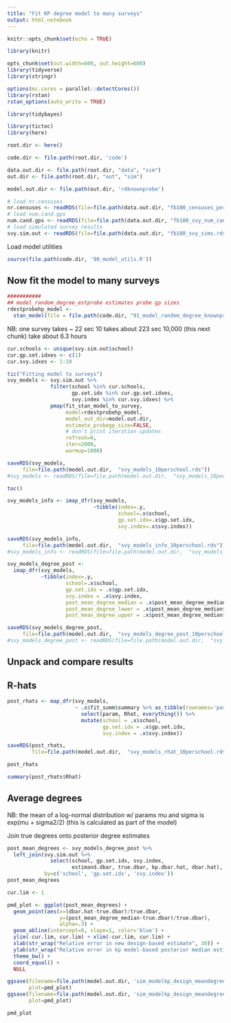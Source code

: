 ```yaml
---
title: "Fit KP degree model to many surveys"
output: html_notebook
---
```



```r
knitr::opts_chunk$set(echo = TRUE)
```

```r
library(knitr)

opts_chunk$set(out.width=600, out.height=600)
library(tidyverse)
library(stringr)

options(mc.cores = parallel::detectCores())
library(rstan)
rstan_options(auto_write = TRUE)

library(tidybayes)

library(tictoc)
library(here)
```

```r
root.dir <- here()

code.dir <- file.path(root.dir, 'code')

data.out.dir <- file.path(root.dir, "data", "sim")
out.dir <- file.path(root.dir, "out", "sim")

model.out.dir <- file.path(out.dir, 'rdknownprobe')
```

```r
# load nr.censuses
nr.censuses <- readRDS(file=file.path(data.out.dir, "fb100_censuses_perfect.rds"))
# load num.cand.gps
num.cand.gps <- readRDS(file=file.path(data.out.dir, "fb100_svy_num_cand_gps.rds"))
# load simulated survey results
svy.sim.out <- readRDS(file=file.path(data.out.dir, "fb100_svy_sims.rds"))
```

Load model utilities

```r
source(file.path(code.dir, '90_model_utils.R'))
```


## Now fit the model to many surveys

```r
###########
## model_random_degree_estprobe estimates probe gp sizes
rdestprobehp_model <- 
  stan_model(file = file.path(code.dir, "91_model_random_degree_knownprobe_hidden.stan"))
```

NB: one survey takes ~ 22 sec
10 takes about 223 sec
10,000 (this next chunk) take about 6.3 hours

```r
cur.schools <- unique(svy.sim.out$school)
cur.gp.set.idxes <- c(1)
cur.svy.idxes <- 1:10

tic("Fitting model to surveys")
svy_models <- svy.sim.out %>%
              filter(school %in% cur.schools,
                     gp.set.idx %in% cur.gp.set.idxes,
                     svy.index %in% cur.svy.idxes) %>%
              pmap(fit_stan_model_to_survey, 
                   model=rdestprobehp_model,
                   model_out_dir=model.out.dir,
                   estimate_probegp_size=FALSE,
                   # don't print iteration updates
                   refresh=0,
                   iter=2000,
                   warmup=1000)

saveRDS(svy_models,
     file=file.path(model.out.dir,  "svy_models_10perschool.rds"))
#svy_models <- readRDS(file=file.path(model.out.dir,  "svy_models_10perschool.rds"))

toc()
```


```r
svy_models_info <- imap_dfr(svy_models,
                            ~tibble(index=.y,
                                    school=.x$school,
                                    gp.set.idx=.x$gp.set.idx,
                                    svy.index=.x$svy.index))

saveRDS(svy_models_info,
     file=file.path(model.out.dir,  "svy_models_info_10perschool.rds"))
#svy_models_info <- readRDS(file=file.path(model.out.dir,  "svy_models_info_10perschool.rds"))

```

```r
svy_models_degree_post <- 
  imap_dfr(svy_models,
           ~tibble(index=.y,
                   school=.x$school,
                   gp.set.idx = .x$gp.set.idx,
                   svy.index = .x$svy.index,
                   post_mean_degree_median = .x$post_mean_degree_median$mean_degree,
                   post_mean_degree_lower = .x$post_mean_degree_median$.lower,
                   post_mean_degree_upper = .x$post_mean_degree_median$.upper))

saveRDS(svy_models_degree_post,
     file=file.path(model.out.dir,  "svy_models_degree_post_10perschool.rds"))
#svy_models_degree_post <- readRDS(file=file.path(model.out.dir,  "svy_models_degree_post_10perschool.rds"))

```


## Unpack and compare results

R-hats
------

```r
post_rhats <- map_dfr(svy_models,
                      ~ .x$fit_summ$summary %>% as_tibble(rownames='param') %>%
                        select(param, Rhat, everything()) %>%
                        mutate(school = .x$school,
                               gp.set.idx = .x$gp.set.idx,
                               svy.index = .x$svy.index))

saveRDS(post_rhats,
        file=file.path(model.out.dir,  "svy_models_rhat_10perschool.rds"))

post_rhats
```

```r
summary(post_rhats$Rhat)
```


Average degrees
---------------

NB: the mean of a log-normal distribution w/ params mu and sigma
    is exp(mu + sigma2/2)
    (this is calculated as part of the model)

Join true degrees onto posterior degree estimates

```r
post_mean_degrees <- svy_models_degree_post %>%
  left_join(svy.sim.out %>%
              select(school, gp.set.idx, svy.index,
                     estimand.dbar, true.dbar, kp.dbar.hat, dbar.hat),
            by=c('school', 'gp.set.idx', 'svy.index')) 
post_mean_degrees
```



```r
cur.lim <- 1 

pmd_plot <- ggplot(post_mean_degrees) +
  geom_point(aes(x=(dbar.hat-true.dbar)/true.dbar, 
                 y=(post_mean_degree_median-true.dbar)/true.dbar),
                 alpha=.3) +
  geom_abline(intercept=0, slope=1, color='blue') +
  ylim(-cur.lim, cur.lim) + xlim(-cur.lim, cur.lim) +
  xlab(str_wrap("Relative error in new design-based estimate", 30)) +
  ylab(str_wrap("Relative error in kp model-based posterior median estimate", 30)) +
  theme_bw() +
  coord_equal() +
  NULL

ggsave(filename=file.path(model.out.dir, 'sim_modelkp_design_meandegree_est.pdf'),
       plot=pmd_plot)
ggsave(filename=file.path(model.out.dir, 'sim_modelkp_design_meandegree_est.png'),
       plot=pmd_plot)

pmd_plot
```


